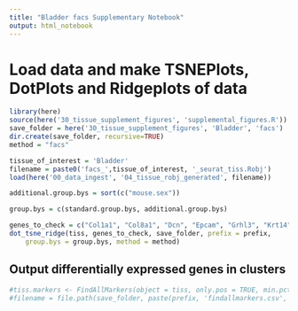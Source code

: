 ```yaml
---
title: "Bladder facs Supplementary Notebook"
output: html_notebook
---
```


# Load data and make TSNEPlots, DotPlots and Ridgeplots of data

```r
library(here)
source(here('30_tissue_supplement_figures', 'supplemental_figures.R'))
save_folder = here('30_tissue_supplement_figures', 'Bladder', 'facs')
dir.create(save_folder, recursive=TRUE)
method = "facs"

tissue_of_interest = 'Bladder'
filename = paste0('facs_',tissue_of_interest, '_seurat_tiss.Robj')
load(here('00_data_ingest', '04_tissue_robj_generated', filename))

additional.group.bys = sort(c("mouse.sex"))

group.bys = c(standard.group.bys, additional.group.bys)

genes_to_check = c("Col1a1", "Col8a1", "Dcn", "Epcam", "Grhl3", "Krt14", "Krt5", "Upk1b", "Upk3a")
dot_tsne_ridge(tiss, genes_to_check, save_folder, prefix = prefix,
    group.bys = group.bys, method = method)
```

## Output differentially expressed genes in clusters

```r
#tiss.markers <- FindAllMarkers(object = tiss, only.pos = TRUE, min.pct = 0.25, thresh.use = 0.25)
#filename = file.path(save_folder, paste(prefix, 'findallmarkers.csv', sep='_'))
```
